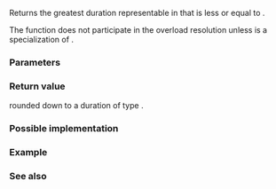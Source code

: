 {{cpp/chrono/title|floor{{small|(std::chrono::duration)}}}}
{{cpp/chrono/duration/navbar}}
{{ddcl|since=c++17|header=chrono|
template&lt; class ToDuration, class Rep, class Period &gt;
constexpr ToDuration floor( const std::chrono::duration&lt;Rep, Period&gt;&amp; d );
}}

Returns the greatest duration {{tt|t}} representable in {{tt|ToDuration}} that is less or equal to {{c|d}}.

The function does not participate in the overload resolution unless {{tt|ToDuration}} is a specialization of {{lc|std::chrono::duration}}.

===Parameters===
{{par begin}}
{{par|d|duration to convert}}
{{par end}}

===Return value===
{{c|d}} rounded down to a duration of type {{tt|ToDuration}}.

===Possible implementation===
{{eq fun|1=
namespace detail
{
    template&lt;class&gt; inline constexpr bool is_duration_v = false;
    template&lt;class Rep, class Period&gt; inline constexpr bool is_duration_v&lt;
        std::chrono::duration&lt;Rep, Period&gt;&gt; = true;
}

template&lt;class To, class Rep, class Period,
         class = std::enable_if_t&lt;detail::is_duration_v&lt;To&gt;&gt;&gt;
constexpr To floor(const duration&lt;Rep, Period&gt;&amp; d)
{
    To t = std::chrono::duration_cast&lt;To&gt;(d);
    if (t &gt; d)
        return t - To{1};
    return t;
}
}}

===Example===
{{chrono_duration_floor_round_ceil_example}}

===See also===
{{dsc begin}}
{{dsc inc|cpp/chrono/duration/dsc duration_cast}}
{{dsc inc|cpp/chrono/duration/dsc ceil}}
{{dsc inc|cpp/chrono/duration/dsc round}}
{{dsc inc|cpp/chrono/time_point/dsc floor}}
{{dsc inc|cpp/numeric/math/dsc floor}}
{{dsc end}}

{{langlinks|de|es|fr|it|ja|pt|ru|zh}}